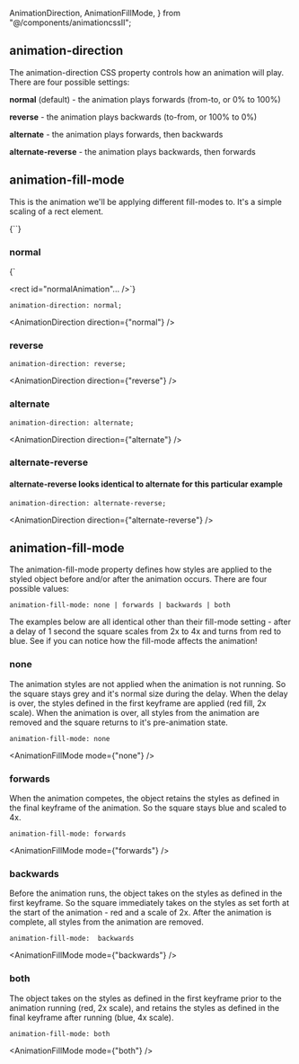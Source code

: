   AnimationDirection,
  AnimationFillMode,
} from "@/components/animationcssII";

## animation-direction

The animation-direction CSS property controls how an animation will play. There are four possible settings:

**normal** (default) - the animation plays forwards (from-to, or 0% to 100%)

**reverse** - the animation plays backwards (to-from, or 100% to 0%)

**alternate** -
the animation plays forwards, then backwards

**alternate-reverse** -
the animation plays backwards, then forwards

## animation-fill-mode

This is the animation we'll be applying different fill-modes to. It's a simple scaling of a rect element.

<Blocks>
  {`<style>
  @keyframes grow {
      from {
        transform: scale(1);
      }
      to {
        transform: scale(2.5);
      }
  }
</style>`}
</Blocks>

### normal

<Blocks>
  {`<style>
  @keyframes grow {...}
  
  #normalAnimation {
      // animation duration, timing etc.
      animation-direction: normal;
  }
</style>

<rect id="normalAnimation"... />`}
</Blocks>

```
animation-direction: normal;
```

<AnimationDirection direction={"normal"} />

### reverse

```
animation-direction: reverse;
```

<AnimationDirection direction={"reverse"} />

### alternate

```
animation-direction: alternate;
```

<AnimationDirection direction={"alternate"} />

### alternate-reverse

#### alternate-reverse looks identical to alternate for this particular example

```
animation-direction: alternate-reverse;
```

<AnimationDirection direction={"alternate-reverse"} />

## animation-fill-mode

The animation-fill-mode property defines how styles are applied to the styled object before and/or after the animation occurs. There are four possible values:

```
animation-fill-mode: none | forwards | backwards | both
```

The examples below are all identical other than their fill-mode setting - after a delay of 1 second the square scales from 2x to 4x and turns from red to blue. See if you can notice how the fill-mode affects the animation!

### none

The animation styles are not applied when the animation is not running. So the square stays grey and it's normal size during the delay. When the delay is over, the styles defined in the first keyframe are applied (red fill, 2x scale). When the animation is over, all styles from the animation are removed and the square returns to it's pre-animation state.

```
animation-fill-mode: none
```

<AnimationFillMode mode={"none"} />

### forwards

When the animation competes, the object retains the styles as defined in the final keyframe of the animation. So the square stays blue and scaled to 4x.

```
animation-fill-mode: forwards
```

<AnimationFillMode mode={"forwards"} />

### backwards

Before the animation runs, the object takes on the styles as defined in the first keyframe. So the square immediately takes on the styles as set forth at the start of the animation - red and a scale of 2x. After the animation is complete, all styles from the animation are removed.

```
animation-fill-mode:  backwards
```

<AnimationFillMode mode={"backwards"} />

### both

The object takes on the styles as defined in the first keyframe prior to the animation running (red, 2x scale), and retains the styles as defined in the final keyframe after running (blue, 4x scale).

```
animation-fill-mode: both
```

<AnimationFillMode mode={"both"} />
